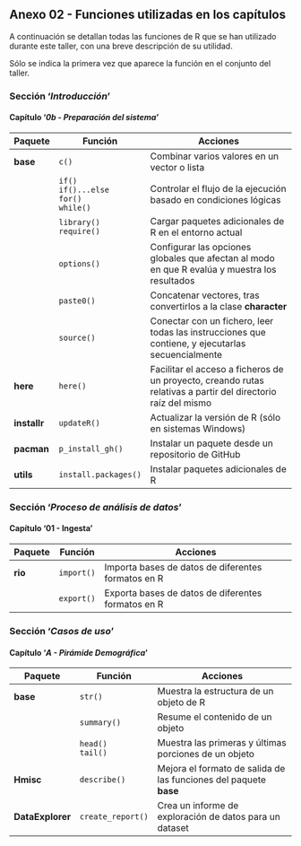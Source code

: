 ## Anexo 02 - Funciones utilizadas en los capítulos {.unnumbered}

A continuación se detallan todas las funciones de R que se han utilizado durante este taller, con una breve descripción de su utilidad.

Sólo se indica la primera vez que aparece la función en el conjunto del taller.

### Sección '*Introducción*'

#### Capítulo '*0b - Preparación del sistema*'

| Paquete      | Función                                          | Acciones                                                                                                      |
|--------------|--------------------------------------------------|---------------------------------------------------------------------------------------------------------------|
| **base**     | `c()`                                            | Combinar varios valores en un vector o lista                                                                  |
|              | `if()`<br>`if()...else`<br> `for()`<br>`while()` | Controlar el flujo de la ejecución basado en condiciones lógicas                                              |
|              | `library()`<br>`require()`                       | Cargar paquetes adicionales de R en el entorno actual                                                         |
|              | `options()`                                      | Configurar las opciones globales que afectan al modo en que R evalúa y muestra los resultados                 |
|              | `paste0()`                                       | Concatenar vectores, tras convertirlos a la clase **character**                                               |
|              | `source()`                                       | Conectar con un fichero, leer todas las instrucciones que contiene, y ejecutarlas secuencialmente             |
| **here**     | `here()`                                         | Facilitar el acceso a ficheros de un proyecto, creando rutas relativas a partir del directorio raíz del mismo |
| **installr** | `updateR()`                                      | Actualizar la versión de R (sólo en sistemas Windows)                                                         |
| **pacman**   | `p_install_gh()`                                 | Instalar un paquete desde un repositorio de GitHub                                                            |
| **utils**    | `install.packages()`                             | Instalar paquetes adicionales de R                                                                            |

### Sección '*Proceso de análisis de datos*'

#### Capítulo '01 - Ingesta'

| Paquete | Función    | Acciones                                           |
|---------|------------|----------------------------------------------------|
| **rio** | `import()` | Importa bases de datos de diferentes formatos en R |
|         | `export()` | Exporta bases de datos de diferentes formatos en R |

### Sección '*Casos de uso*'

#### Capítulo '*A - Pirámide Demográfica*'

| Paquete          | Función              | Acciones                                                          |
|------------------|----------------------|-------------------------------------------------------------------|
| **base**         | `str()`              | Muestra la estructura de un objeto de R                           |
|                  | `summary()`          | Resume el contenido de un objeto                                  |
|                  | `head()`<br>`tail()` | Muestra las primeras y últimas porciones de un objeto             |
| **Hmisc**        | `describe()`         | Mejora el formato de salida de las funciones del paquete **base** |
| **DataExplorer** | `create_report()`    | Crea un informe de exploración de datos para un dataset           |
